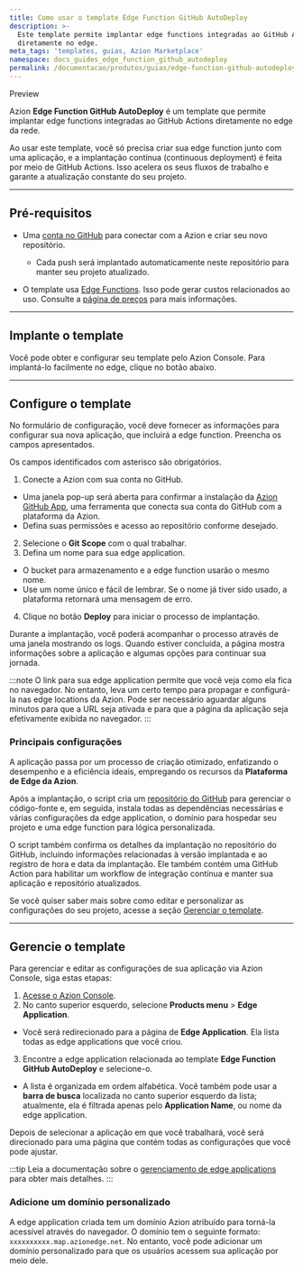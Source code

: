 ```yaml
---
title: Como usar o template Edge Function GitHub AutoDeploy
description: >-
  Este template permite implantar edge functions integradas ao GitHub Actions
  diretamente no edge.
meta_tags: 'templates, guias, Azion Marketplace'
namespace: docs_guides_edge_function_github_autodeploy
permalink: /documentacao/produtos/guias/edge-function-github-autodeploy/
---
```



<Tag severity="info" client:only="vue">
Preview
</Tag>

Azion **Edge Function GitHub AutoDeploy** é um template que permite implantar edge functions integradas ao GitHub Actions diretamente no edge da rede.

Ao usar este template, você só precisa criar sua edge function junto com uma aplicação, e a implantação contínua (continuous deployment) é feita por meio de GitHub Actions. Isso acelera os seus fluxos de trabalho e garante a atualização constante do seu projeto.

---

## Pré-requisitos

- Uma [conta no GitHub](https://github.com/signup) para conectar com a Azion e criar seu novo repositório.
  - Cada push será implantado automaticamente neste repositório para manter seu projeto atualizado.

- O template usa [Edge Functions](/pt-br/documentacao/produtos/build/edge-application/edge-functions/). Isso pode gerar custos relacionados ao uso. Consulte a [página de preços](/pt-br/documentacao/produtos/precos/) para mais informações.

---

## Implante o template

Você pode obter e configurar seu template pelo Azion Console. Para implantá-lo facilmente no edge, clique no botão abaixo.

  <LinkButton
    label="Implantar"
    link="https://console.azion.com/create/github/edge-function-github-autodeploy"
    icon="ai ai-azion"
    icon-pos="left"
  />

---

## Configure o template

No formulário de configuração, você deve fornecer as informações para configurar sua nova aplicação, que incluirá a edge function. Preencha os campos apresentados.

Os campos identificados com asterisco são obrigatórios.

1. Conecte a Azion com sua conta no GitHub.
- Uma janela pop-up será aberta para confirmar a instalação da [Azion GitHub App](/pt-br/documentacao/produtos/guias/azion-github-app/), uma ferramenta que conecta sua conta do GitHub com a plataforma da Azion.
- Defina suas permissões e acesso ao repositório conforme desejado.
2. Selecione o **Git Scope** com o qual trabalhar.
3. Defina um nome para sua edge application.
- O bucket para armazenamento e a edge function usarão o mesmo nome.
- Use um nome único e fácil de lembrar. Se o nome já tiver sido usado, a plataforma retornará uma mensagem de erro.
4. Clique no botão **Deploy** para iniciar o processo de implantação.

Durante a implantação, você poderá acompanhar o processo através de uma janela mostrando os logs. Quando estiver concluída, a página mostra informações sobre a aplicação e algumas opções para continuar sua jornada.

:::note
O link para sua edge application permite que você veja como ela fica no navegador. No entanto, leva um certo tempo para propagar e configurá-la nas edge locations da Azion. Pode ser necessário aguardar alguns minutos para que a URL seja ativada e para que a página da aplicação seja efetivamente exibida no navegador.
:::

### Principais configurações

A aplicação passa por um processo de criação otimizado, enfatizando o desempenho e a eficiência ideais, empregando os recursos da **Plataforma de Edge da Azion**.

Após a implantação, o script cria um [repositório do GitHub](https://github.com/aziontech/azion-samples/tree/dev/templates/edge-function-github-autodeploy) para gerenciar o código-fonte e, em seguida, instala todas as dependências necessárias e várias configurações da edge application, o domínio para hospedar seu projeto e uma edge function para lógica personalizada.

O script também confirma os detalhes da implantação no repositório do GitHub, incluindo informações relacionadas à versão implantada e ao registro de hora e data da implantação. Ele também contém uma GitHub Action para habilitar um workflow de integração contínua e manter sua aplicação e repositório atualizados.

Se você quiser saber mais sobre como editar e personalizar as configurações do seu projeto, acesse a seção [Gerenciar o template](#gerencie-o-template).

---

## Gerencie o template

Para gerenciar e editar as configurações de sua aplicação via Azion Console, siga estas etapas:

1. [Acesse o Azion Console](https://console.azion.com).
2. No canto superior esquerdo, selecione **Products menu** > **Edge Application**.
- Você será redirecionado para a página de **Edge Application**. Ela lista todas as edge applications que você criou.
3. Encontre a edge application relacionada ao template **Edge Function GitHub AutoDeploy** e selecione-o.
- A lista é organizada em ordem alfabética. Você também pode usar a **barra de busca** localizada no canto superior esquerdo da lista; atualmente, ela é filtrada apenas pelo **Application Name**, ou nome da edge application.

Depois de selecionar a aplicação em que você trabalhará, você será direcionado para uma página que contém todas as configurações que você pode ajustar.

:::tip
Leia a documentação sobre o [gerenciamento de edge applications](/en/documentation/products/build/edge-application/first-steps/) para obter mais detalhes.
:::

### Adicione um domínio personalizado

A edge application criada tem um domínio Azion atribuído para torná-la acessível através do navegador. O domínio tem o seguinte formato: `xxxxxxxxxx.map.azionedge.net`. No entanto, você pode adicionar um domínio personalizado para que os usuários acessem sua aplicação por meio dele.


<LinkButton link="/pt-br/documentacao/produtos/guias/configurar-dominio/" label="consulte o guia para configurar domínios" severity="secondary" /> 
